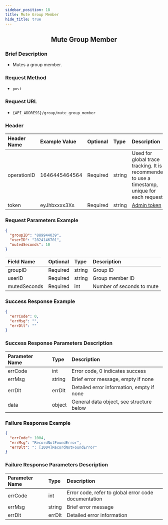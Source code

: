 ```yaml
---
sidebar_position: 18
title: Mute Group Member
hide_title: true
---
```


<center>

## Mute Group Member

</center>

### Brief Description
- Mutes a group member.

### Request Method
- `post`

### Request URL
- `{API_ADDRESS}/group/mute_group_member`


### Header
| Header Name | Example Value    | Optional | Type   | Description                                                                 |
|:------------|:-----------------|:---------|:-------|:---------------------------------------------------------------------------|
| operationID | 1646445464564    | Required | string | Used for global trace tracking. It is recommended to use a timestamp, unique for each request |
| token       | eyJhbxxxx3Xs     | Required | string | [Admin token](/restapi/apis/authenticationManagement/getAdminToken.mdx) |

### Request Parameters Example

```json
{
  "groupID": "889944039",
  "userID": "2824146701",
  "mutedSeconds": 10
}
```

| Field Name    | Optional | Type   | Description                 |
|:--------------|:---------|:-------|:----------------------------|
| groupID       | Required | string | Group ID                    |
| userID        | Required | string | Group member ID             |
| mutedSeconds  | Required | int    | Number of seconds to mute   |

### Success Response Example

```json
{
  "errCode": 0,
  "errMsg": "",
  "errDlt": ""
}
```

### Success Response Parameters Description

| Parameter Name | Type   | Description                                |
|:---------------|:-------|:-------------------------------------------|
| errCode        | int    | Error code, 0 indicates success            |
| errMsg         | string | Brief error message, empty if none         |
| errDlt         | errDlt | Detailed error information, empty if none  |
| data           | object | General data object, see structure below   |

### Failure Response Example

```json
{
  "errCode": 1004,
  "errMsg": "RecordNotFoundError",
  "errDlt": ": [1004]RecordNotFoundError"
}
```

### Failure Response Parameters Description

| Parameter Name | Type   | Description                                      |
|:---------------|:-------|:-------------------------------------------------|
| errCode        | int    | Error code, refer to global error code documentation |
| errMsg         | string | Brief error message                              |
| errDlt         | errDlt | Detailed error information                       |
